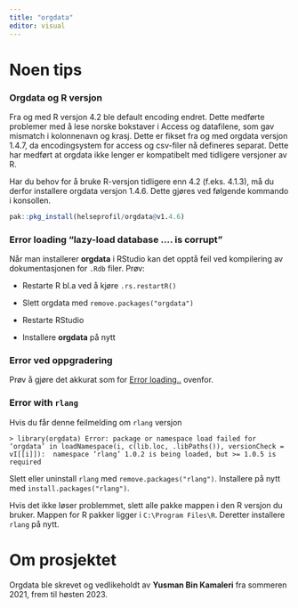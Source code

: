 ```yaml
---
title: "orgdata"
editor: visual
---
```


# Noen tips

### **Orgdata og R versjon**

Fra og med R versjon 4.2 ble default encoding endret. Dette medførte problemer med å lese norske bokstaver i Access og datafilene, som gav mismatch i kolonnenavn og krasj. Dette er fikset fra og med orgdata versjon 1.4.7, da encodingsystem for access og csv-filer nå defineres separat. Dette har medført at orgdata ikke lenger er kompatibelt med tidligere versjoner av R.

Har du behov for å bruke R-versjon tidligere enn 4.2 (f.eks. 4.1.3), må du derfor installere orgdata versjon 1.4.6. Dette gjøres ved følgende kommando i konsollen.

``` r
pak::pkg_install(helseprofil/orgdata@v1.4.6) 
```

### **Error loading “lazy-load database …. is corrupt”**

Når man installerer **orgdata** i RStudio kan det opptå feil ved kompilering av dokumentasjonen for `.Rdb` filer. Prøv:

-   Restarte R bl.a ved å kjøre `.rs.restartR()`

-   Slett orgdata med `remove.packages("orgdata")`

-   Restarte RStudio

-   Installere **orgdata** på nytt

### **Error ved oppgradering**

Prøv å gjøre det akkurat som for [Error loading..](https://helseprofil.github.io/manual/orgdata-pakke.html#inst-error) ovenfor.

### **Error with `rlang`**

Hvis du får denne feilmelding om `rlang` versjon

```         
> library(orgdata) Error: package or namespace load failed for ‘orgdata’ in loadNamespace(i, c(lib.loc, .libPaths()), versionCheck = vI[[i]]):  namespace ‘rlang’ 1.0.2 is being loaded, but >= 1.0.5 is required 
```

Slett eller uninstall `rlang` med `remove.packages("rlang")`. Installere på nytt med `install.packages("rlang")`.

Hvis det ikke løser problemmet, slett alle pakke mappen i den R versjon du bruker. Mappen for R pakker ligger i `C:\Program Files\R`. Deretter installere `rlang` på nytt.

# Om prosjektet

Orgdata ble skrevet og vedlikeholdt av **Yusman Bin Kamaleri** fra sommeren 2021, frem til høsten 2023.

